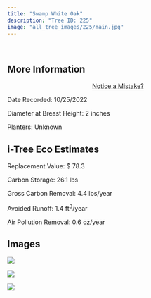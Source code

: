```yaml
---
title: "Swamp White Oak"
description: "Tree ID: 225"
image: "all_tree_images/225/main.jpg"
---
```


<br>

## **More Information**
::: column-margin
<center><a class="button" href="https://forms.gle/W6f5nwYxrM33hF4f7">Notice a Mistake?</a></center>
:::


Date Recorded:  10/25/2022

Diameter at Breast Height:  2  inches

Planters:  Unknown

## **i-Tree Eco Estimates**


 Replacement Value: $ 78.3

 Carbon Storage:  26.1  lbs

 Gross Carbon Removal:  4.4  lbs/year

 Avoided Runoff:  1.4  ft<sup>3</sup>/year

 Air Pollution Removal:  0.6  oz/year

## **Images**


 ![](all_tree_images/225/IMG_7179.jpg)

 ![](all_tree_images/225/IMG_7181.jpg)

 ![](all_tree_images/225/main.jpg)
